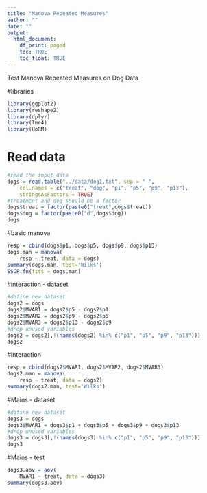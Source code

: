```yaml
---
title: "Manova Repeated Measures"
author: ""
date: ""
output:
  html_document:
    df_print: paged
    toc: TRUE
    toc_float: TRUE
---
```


Test Manova Repeated Measures on Dog Data

#libraries
```r
library(ggplot2)
library(reshape2)
library(dplyr)
library(lme4)
library(HoRM)
```

# Read data
```r
#read the input data
dogs = read.table("../data/dog1.txt", sep = " ",
	col.names = c("treat", "dog", "p1", "p5", "p9", "p13"),
	stringsAsFactors = TRUE)
#treatment and dog should be a factor
dogs$treat = factor(paste0("treat",dogs$treat))
dogs$dog = factor(paste0("d",dogs$dog))
dogs
```

#basic manova
```r
resp = cbind(dogs$p1, dogs$p5, dogs$p9, dogs$p13)
dogs.man = manova(
	resp ~ treat, data = dogs)
summary(dogs.man, test='Wilks')
SSCP.fn(fits = dogs.man)
```

#interaction - dataset
```r
#define new dataset
dogs2 = dogs
dogs2$MVAR1 = dogs2$p5 - dogs2$p1
dogs2$MVAR2 = dogs2$p9 - dogs2$p5
dogs2$MVAR3 = dogs2$p13 - dogs2$p9
#drop unused variables
dogs2 = dogs2[,!(names(dogs2) %in% c("p1", "p5", "p9", "p13"))]
dogs2
```

#interaction
```r
resp = cbind(dogs2$MVAR1, dogs2$MVAR2, dogs2$MVAR3)
dogs2.man = manova(
	resp ~ treat, data = dogs2)
summary(dogs2.man, test='Wilks')
```

#Mains - dataset
```r
#define new dataset
dogs3 = dogs
dogs3$MVAR1 = dogs3$p1 + dogs3$p5 + dogs3$p9 + dogs3$p13
#drop unused variables
dogs3 = dogs3[,!(names(dogs3) %in% c("p1", "p5", "p9", "p13"))]
dogs3
```

#Mains - test
```r
dogs3.aov = aov(
	MVAR1 ~ treat, data = dogs3)
summary(dogs3.aov)
```